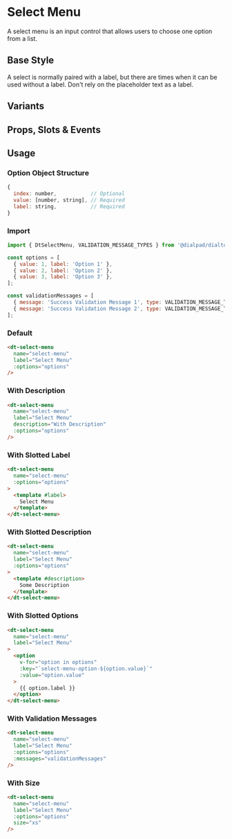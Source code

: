 
# Select Menu

<Subtitle>
  A select menu is an input control that allows users to choose one option from a list.
</Subtitle>

## Base Style

A select is normally paired with a label, but there are times when it can be used without a label. Don't rely on the
placeholder text as a label.

<Canvas>
  <Story id="forms-select-menu--default" />
</Canvas>

## Variants

<Canvas>
  <Story id="forms-select-menu--variants" />
</Canvas>

## Props, Slots & Events

<ArgsTable of={DtSelectMenu} />

## Usage

### Option Object Structure

```js
{
  index: number,           // Optional
  value: [number, string], // Required
  label: string,           // Required
}
```

### Import

```js
import { DtSelectMenu, VALIDATION_MESSAGE_TYPES } from '@dialpad/dialtone-vue';

const options = [
  { value: 1, label: 'Option 1' },
  { value: 2, label: 'Option 2' },
  { value: 3, label: 'Option 3' },
];

const validationMessages = [
  { message: 'Success Validation Message 1', type: VALIDATION_MESSAGE_TYPES.SUCCESS },
  { message: 'Success Validation Message 2', type: VALIDATION_MESSAGE_TYPES.SUCCESS },
];
```

### Default

```html
<dt-select-menu
  name="select-menu"
  label="Select Menu"
  :options="options"
/>
```

### With Description

```html
<dt-select-menu
  name="select-menu"
  label="Select Menu"
  description="With Description"
  :options="options"
/>
```

### With Slotted Label

```html
<dt-select-menu
  name="select-menu"
  :options="options"
>
  <template #label>
    Select Menu
  </template>
</dt-select-menu>
```

### With Slotted Description

```html
<dt-select-menu
  name="select-menu"
  label="Select Menu"
  :options="options"
>
  <template #description>
    Some Description
  </template>
</dt-select-menu>
```

### With Slotted Options

```html
<dt-select-menu
  name="select-menu"
  label="Select Menu"
>
  <option
    v-for="option in options"
    :key="`select-menu-option-${option.value}`"
    :value="option.value"
  >
    {{ option.label }}
  </option>
</dt-select-menu>
```

### With Validation Messages

```html
<dt-select-menu
  name="select-menu"
  label="Select Menu"
  :options="options"
  :messages="validationMessages"
/>
```

### With Size

```html
<dt-select-menu
  name="select-menu"
  label="Select Menu"
  :options="options"
  size="xs"
/>
```
